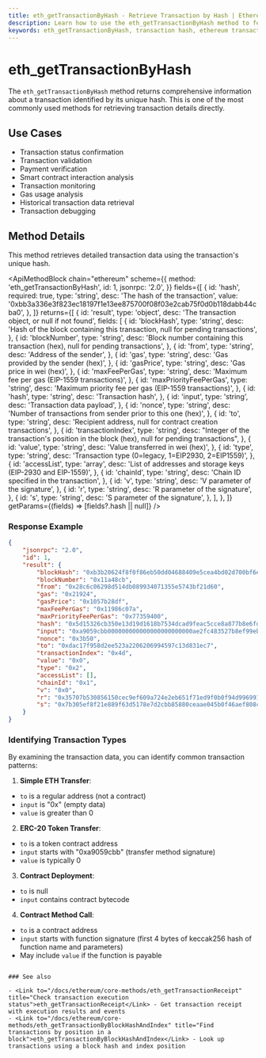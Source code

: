 ```yaml
---
title: eth_getTransactionByHash - Retrieve Transaction by Hash | Ethereum API Methods
description: Learn how to use the eth_getTransactionByHash method to fetch detailed transaction information using a transaction hash. Includes examples for various transaction types.
keywords: eth_getTransactionByHash, transaction hash, ethereum transaction, transaction details, tx hash lookup, blockchain query
---
```


# eth_getTransactionByHash

The `eth_getTransactionByHash` method returns comprehensive information about a transaction identified by its unique hash. This is one of the most commonly used methods for retrieving transaction details directly.

## Use Cases

- Transaction status confirmation
- Transaction validation
- Payment verification
- Smart contract interaction analysis
- Transaction monitoring
- Gas usage analysis
- Historical transaction data retrieval
- Transaction debugging

## Method Details

This method retrieves detailed transaction data using the transaction's unique hash.

<ApiMethodBlock
	chain="ethereum"
	scheme={{
		method: 'eth_getTransactionByHash',
		id: 1,
		jsonrpc: '2.0',
	}}
	fields={[
		{
			id: 'hash',
			required: true,
			type: 'string',
			desc: 'The hash of the transaction',
			value: '0xbb3a336e3f823ec18197f1e13ee875700f08f03e2cab75f0d0b118dabb44cba0',
		},
	]}
	returns={[
		{
			id: 'result',
			type: 'object',
			desc: 'The transaction object, or null if not found',
			fields: [
				{
					id: 'blockHash',
					type: 'string',
					desc: 'Hash of the block containing this transaction, null for pending transactions',
				},
				{
					id: 'blockNumber',
					type: 'string',
					desc: 'Block number containing this transaction (hex), null for pending transactions',
				},
				{
					id: 'from',
					type: 'string',
					desc: 'Address of the sender',
				},
				{
					id: 'gas',
					type: 'string',
					desc: 'Gas provided by the sender (hex)',
				},
				{
					id: 'gasPrice',
					type: 'string',
					desc: 'Gas price in wei (hex)',
				},
				{
					id: 'maxFeePerGas',
					type: 'string',
					desc: 'Maximum fee per gas (EIP-1559 transactions)',
				},
				{
					id: 'maxPriorityFeePerGas',
					type: 'string',
					desc: 'Maximum priority fee per gas (EIP-1559 transactions)',
				},
				{
					id: 'hash',
					type: 'string',
					desc: 'Transaction hash',
				},
				{
					id: 'input',
					type: 'string',
					desc: 'Transaction data payload',
				},
				{
					id: 'nonce',
					type: 'string',
					desc: 'Number of transactions from sender prior to this one (hex)',
				},
				{
					id: 'to',
					type: 'string',
					desc: 'Recipient address, null for contract creation transactions',
				},
				{
					id: 'transactionIndex',
					type: 'string',
					desc: "Integer of the transaction's position in the block (hex), null for pending transactions",
				},
				{
					id: 'value',
					type: 'string',
					desc: 'Value transferred in wei (hex)',
				},
				{
					id: 'type',
					type: 'string',
					desc: 'Transaction type (0=legacy, 1=EIP2930, 2=EIP1559)',
				},
				{
					id: 'accessList',
					type: 'array',
					desc: 'List of addresses and storage keys (EIP-2930 and EIP-1559)',
				},
				{
					id: 'chainId',
					type: 'string',
					desc: 'Chain ID specified in the transaction',
				},
				{
					id: 'v',
					type: 'string',
					desc: 'V parameter of the signature',
				},
				{
					id: 'r',
					type: 'string',
					desc: 'R parameter of the signature',
				},
				{
					id: 's',
					type: 'string',
					desc: 'S parameter of the signature',
				},
			],
		},
	]}
	getParams={(fields) => [fields?.hash || null]}
/>

### Response Example

```json
{
	"jsonrpc": "2.0",
	"id": 1,
	"result": {
		"blockHash": "0xb3b20624f8f0f86eb50dd04688409e5cea4bd02d700bf6e79e9384d47d6a5a35",
		"blockNumber": "0x11a48cb",
		"from": "0x28c6c06298d514db089934071355e5743bf21d60",
		"gas": "0x21924",
		"gasPrice": "0x1057b28df",
		"maxFeePerGas": "0x11986c07a",
		"maxPriorityFeePerGas": "0x77359400",
		"hash": "0x5d15326cb350e13d19d1618b7534dcad9feac5cce8a877b8e6fdfd963a4889f7",
		"input": "0xa9059cbb000000000000000000000000ae2fc483527b8ef99eb5d9b44875f005ba1fae9600000000000000000000000000000000000000000000001158e460913d00000",
		"nonce": "0x3b50",
		"to": "0xdac17f958d2ee523a2206206994597c13d831ec7",
		"transactionIndex": "0x4d",
		"value": "0x0",
		"type": "0x2",
		"accessList": [],
		"chainId": "0x1",
		"v": "0x0",
		"r": "0x35707b530856150cec9ef609a724e2eb651f71ed9f0b0f94d9969919dae58387",
		"s": "0x7b305ef8f21e889f63d5178e7d2cbb85880ceaae045b0f46aef808c70b3a7a42"
	}
}
```

### Identifying Transaction Types

By examining the transaction data, you can identify common transaction patterns:

1. **Simple ETH Transfer**:

- `to` is a regular address (not a contract)
- `input` is "0x" (empty data)
- `value` is greater than 0

2. **ERC-20 Token Transfer**:

- `to` is a token contract address
- `input` starts with "0xa9059cbb" (transfer method signature)
- `value` is typically 0

3. **Contract Deployment**:

- `to` is null
- `input` contains contract bytecode

4. **Contract Method Call**:

- `to` is a contract address
- `input` starts with function signature (first 4 bytes of keccak256 hash of function name and parameters)
- May include `value` if the function is payable

```

### See also

- <Link to="/docs/ethereum/core-methods/eth_getTransactionReceipt" title="Check transaction execution status">eth_getTransactionReceipt</Link> - Get transaction receipt with execution results and events
- <Link to="/docs/ethereum/core-methods/eth_getTransactionByBlockHashAndIndex" title="Find transactions by position in a block">eth_getTransactionByBlockHashAndIndex</Link> - Look up transactions using a block hash and index position
